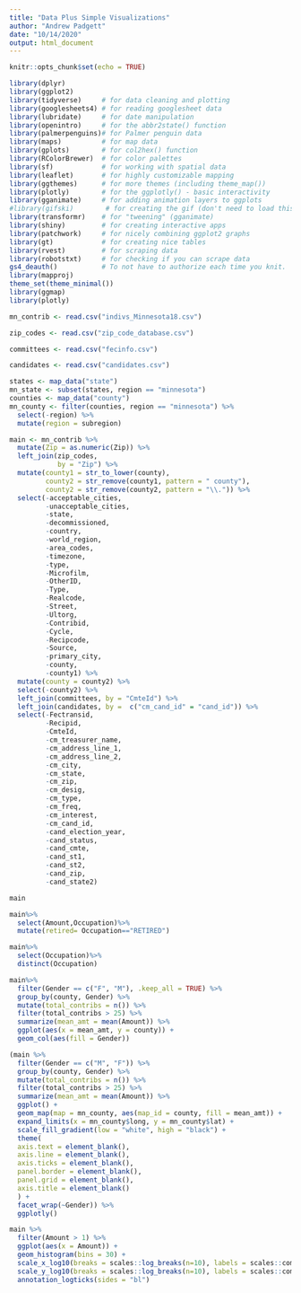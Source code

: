 ```yaml
---
title: "Data Plus Simple Visualizations"
author: "Andrew Padgett"
date: "10/14/2020"
output: html_document
---
```


```r
knitr::opts_chunk$set(echo = TRUE)
```

```r
library(dplyr)
library(ggplot2)
library(tidyverse)     # for data cleaning and plotting
library(googlesheets4) # for reading googlesheet data
library(lubridate)     # for date manipulation
library(openintro)     # for the abbr2state() function
library(palmerpenguins)# for Palmer penguin data
library(maps)          # for map data       
library(gplots)        # for col2hex() function
library(RColorBrewer)  # for color palettes
library(sf)            # for working with spatial data
library(leaflet)       # for highly customizable mapping
library(ggthemes)      # for more themes (including theme_map())
library(plotly)        # for the ggplotly() - basic interactivity
library(gganimate)     # for adding animation layers to ggplots
#library(gifski)        # for creating the gif (don't need to load this library every time,but need it installed)
library(transformr)    # for "tweening" (gganimate)
library(shiny)         # for creating interactive apps
library(patchwork)     # for nicely combining ggplot2 graphs  
library(gt)            # for creating nice tables
library(rvest)         # for scraping data
library(robotstxt)     # for checking if you can scrape data
gs4_deauth()           # To not have to authorize each time you knit.
library(mapproj)
theme_set(theme_minimal())
library(ggmap)
library(plotly)
```



```r
mn_contrib <- read.csv("indivs_Minnesota18.csv")

zip_codes <- read.csv("zip_code_database.csv")

committees <- read.csv("fecinfo.csv")

candidates <- read.csv("candidates.csv")
```



```r
states <- map_data("state")
mn_state <- subset(states, region == "minnesota")
counties <- map_data("county")
mn_county <- filter(counties, region == "minnesota") %>%
  select(-region) %>%
  mutate(region = subregion)
```


```r
main <- mn_contrib %>%
  mutate(Zip = as.numeric(Zip)) %>%
  left_join(zip_codes,
            by = "Zip") %>%
  mutate(county1 = str_to_lower(county),
         county2 = str_remove(county1, pattern = " county"),
         county2 = str_remove(county2, pattern = "\\.")) %>%
  select(-acceptable_cities, 
         -unacceptable_cities, 
         -state, 
         -decommissioned, 
         -country, 
         -world_region, 
         -area_codes, 
         -timezone, 
         -type, 
         -Microfilm, 
         -OtherID, 
         -Type, 
         -Realcode, 
         -Street, 
         -Ultorg, 
         -Contribid, 
         -Cycle, 
         -Recipcode, 
         -Source, 
         -primary_city, 
         -county, 
         -county1) %>%
  mutate(county = county2) %>%
  select(-county2) %>%
  left_join(committees, by = "CmteId") %>%
  left_join(candidates, by =  c("cm_cand_id" = "cand_id")) %>%
  select(-Fectransid, 
         -Recipid, 
         -CmteId, 
         -cm_treasurer_name, 
         -cm_address_line_1, 
         -cm_address_line_2, 
         -cm_city, 
         -cm_state, 
         -cm_zip, 
         -cm_desig, 
         -cm_type, 
         -cm_freq, 
         -cm_interest, 
         -cm_cand_id, 
         -cand_election_year, 
         -cand_status, 
         -cand_cmte, 
         -cand_st1, 
         -cand_st2, 
         -cand_zip,
         -cand_state2)

main
```

```r
main%>%
  select(Amount,Occupation)%>%
  mutate(retired= Occupation=="RETIRED")
```

```r
main%>%
  select(Occupation)%>%
  distinct(Occupation)
```

```r
main%>%
  filter(Gender == c("F", "M"), .keep_all = TRUE) %>%
  group_by(county, Gender) %>%
  mutate(total_contribs = n()) %>%
  filter(total_contribs > 25) %>%
  summarize(mean_amt = mean(Amount)) %>%
  ggplot(aes(x = mean_amt, y = county)) +
  geom_col(aes(fill = Gender))
```

```r
(main %>%
  filter(Gender == c("M", "F")) %>%
  group_by(county, Gender) %>%
  mutate(total_contribs = n()) %>%
  filter(total_contribs > 25) %>%
  summarize(mean_amt = mean(Amount)) %>%
  ggplot() + 
  geom_map(map = mn_county, aes(map_id = county, fill = mean_amt)) +
  expand_limits(x = mn_county$long, y = mn_county$lat) + 
  scale_fill_gradient(low = "white", high = "black") + 
  theme(
  axis.text = element_blank(),
  axis.line = element_blank(),
  axis.ticks = element_blank(),
  panel.border = element_blank(),
  panel.grid = element_blank(),
  axis.title = element_blank()
  ) + 
  facet_wrap(~Gender)) %>%
  ggplotly()
```

```r
main %>%
  filter(Amount > 1) %>%
  ggplot(aes(x = Amount)) + 
  geom_histogram(bins = 30) + 
  scale_x_log10(breaks = scales::log_breaks(n=10), labels = scales::comma) + 
  scale_y_log10(breaks = scales::log_breaks(n=10), labels = scales::comma) +
  annotation_logticks(sides = "bl")
```
